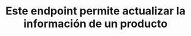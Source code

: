 ---
title: "Este endpoint permite actualizar la información de un producto"
openapi: "PUT /api/v3/products/{vendorId}"
---